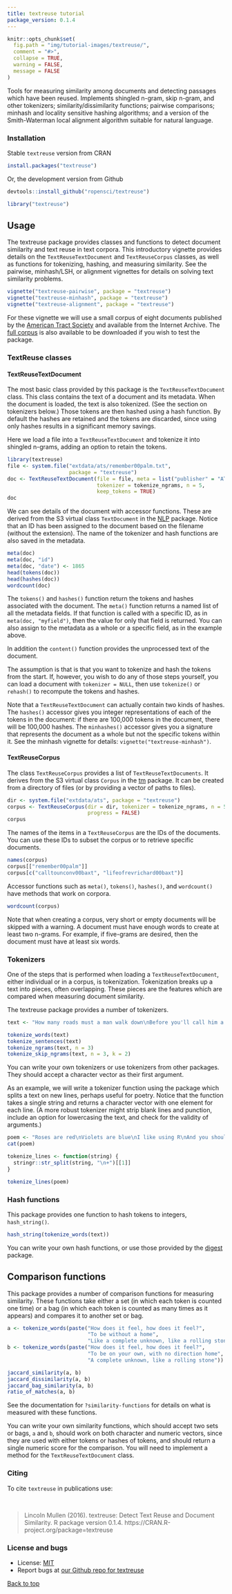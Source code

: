 ```yaml
---
title: textreuse tutorial
package_version: 0.1.4
---
```


```r
knitr::opts_chunk$set(
  fig.path = "img/tutorial-images/textreuse/",
  comment = "#>",
  collapse = TRUE,
  warning = FALSE,
  message = FALSE
)
```

Tools for measuring similarity among documents and detecting passages which have been reused. Implements shingled n-gram, skip n-gram, and other tokenizers; similarity/dissimilarity functions; pairwise comparisons; minhash and locality sensitive hashing algorithms; and a version of the Smith-Waterman local alignment algorithm suitable for natural language.


### Installation

Stable `textreuse` version from CRAN

```r
install.packages("textreuse")
```

Or, the development version from Github

```r
devtools::install_github("ropensci/textreuse")
```

```r
library("textreuse")
```


## Usage

The textreuse package provides classes and functions to detect document similarity and text reuse in text corpora. This introductory vignette provides details on the `TextReuseTextDocument` and `TextReuseCorpus` classes, as well as functions for tokenizing, hashing, and measuring similarity. See the pairwise, minhash/LSH, or alignment vignettes for details on solving text similarity problems.

```r
vignette("textreuse-pairwise", package = "textreuse")
vignette("textreuse-minhash", package = "textreuse")
vignette("textreuse-alignment", package = "textreuse")
```

For these vignette we will use a small corpus of eight documents published by the [American Tract Society](https://en.wikipedia.org/wiki/American_Tract_Society) and available from the Internet Archive. The [full corpus](http://lincolnmullen.com/blog/corpus-of-american-tract-society-publications/) is also available to be downloaded if you wish to test the package.

### TextReuse classes

#### TextReuseTextDocument

The most basic class provided by this package is the `TextReuseTextDocument` class. This class contains the text of a document and its metadata. When the document is loaded, the text is also tokenized. (See the section on tokenizers below.) Those tokens are then hashed using a hash function. By default the hashes are retained and the tokens are discarded, since using only hashes results in a significant memory savings.

Here we load a file into a `TextReuseTextDocument` and tokenize it into shingled n-grams, adding an option to retain the tokens.

```r
library(textreuse)
file <- system.file("extdata/ats/remember00palm.txt",
                    package = "textreuse")
doc <- TextReuseTextDocument(file = file, meta = list("publisher" = "ATS"),
                             tokenizer = tokenize_ngrams, n = 5,
                             keep_tokens = TRUE)
doc
```

We can see details of the document with accessor functions. These are derived from the S3 virtual class `TextDocument ` in the [NLP](https://cran.r-project.org/package=NLP) package. Notice that an ID has been assigned to the document based on the filename (without the extension). The name of the tokenizer and hash functions are also saved in the metadata.

```r
meta(doc)
meta(doc, "id")
meta(doc, "date") <- 1865
head(tokens(doc))
head(hashes(doc))
wordcount(doc)
```

The `tokens()` and `hashes()` function return the tokens and hashes associated with the document. The `meta()` function returns a named list of all the metadata fields. If that function is called with a specific ID, as in `meta(doc, "myfield")`, then the value for only that field is returned. You can also assign to the metadata as a whole or a specific field, as in the example above.

In addition the `content()` function provides the unprocessed text of the document.

The assumption is that is that you want to tokenize and hash the tokens from the start. If, however, you wish to do any of those steps yourself, you can load a document with `tokenizer = NULL`, then use `tokenize()` or `rehash()` to recompute the tokens and hashes.

Note that a `TextReuseTextDocument` can actually contain two kinds of hashes. The `hashes()` accessor gives you integer representations of each of the tokens in the document: if there are 100,000 tokens in the document, there will be 100,000 hashes. The `minhashes()` accessor gives you a signature that represents the document as a whole but not the specific tokens within it. See the minhash vignette for details: `vignette("textreuse-minhash")`.

#### TextReuseCorpus

The class `TextReuseCorpus` provides a list of `TextReuseTextDocuments`. It derives from the S3 virtual class `Corpus` in the [tm](https://cran.r-project.org/package=tm) package. It can be created from a directory of files (or by providing a vector of paths to files).

```r
dir <- system.file("extdata/ats", package = "textreuse")
corpus <- TextReuseCorpus(dir = dir, tokenizer = tokenize_ngrams, n = 5,
                          progress = FALSE)
corpus
```

The names of the items in a `TextReuseCorpus` are the IDs of the documents. You can use these IDs to subset the corpus or to retrieve specific documents.

```r
names(corpus)
corpus[["remember00palm"]]
corpus[c("calltounconv00baxt", "lifeofrevrichard00baxt")]
```

Accessor functions such as `meta()`, `tokens()`, `hashes()`, and `wordcount()` have methods that work on corpora.

```r
wordcount(corpus)
```

Note that when creating a corpus, very short or empty documents will be skipped with a warning. A document must have enough words to create at least two n-grams. For example, if five-grams are desired, then the document must have at least six words.

### Tokenizers

One of the steps that is performed when loading a `TextReuseTextDocument`, either individual or in a corpus, is tokenization. Tokenization breaks up a text into pieces, often overlapping. These pieces are the features which are compared when measuring document similarity.

The textreuse package provides a number of tokenizers.

```r
text <- "How many roads must a man walk down\nBefore you'll call him a man?"

tokenize_words(text)
tokenize_sentences(text)
tokenize_ngrams(text, n = 3)
tokenize_skip_ngrams(text, n = 3, k = 2)
```

You can write your own tokenizers or use tokenizers from other packages. They should accept a character vector as their first argument.

As an example, we will write a tokenizer function using the \link[stringr]{stringr} package which splits a text on new lines, perhaps useful for poetry. Notice that the function takes a single string and returns a character vector with one element for each line. (A more robust tokenizer might strip blank lines and punction, include an option for lowercasing the text, and check for the validity of arguments.)

```r
poem <- "Roses are red\nViolets are blue\nI like using R\nAnd you should too"
cat(poem)

tokenize_lines <- function(string) {
  stringr::str_split(string, "\n+")[[1]]
}

tokenize_lines(poem)
```

### Hash functions

This package provides one function to hash tokens to integers, `hash_string()`.
```r
hash_string(tokenize_words(text))
```

You can write your own hash functions, or use those provided by the [digest](https://cran.r-project.org/package=digest) package.

## Comparison functions

This package provides a number of comparison functions for measuring similarity. These functions take either a set (in which each token is counted one time) or a bag (in which each token is counted as many times as it appears) and compares it to another set or bag.

```r
a <- tokenize_words(paste("How does it feel, how does it feel?",
                          "To be without a home",
                          "Like a complete unknown, like a rolling stone"))
b <- tokenize_words(paste("How does it feel, how does it feel?",
                          "To be on your own, with no direction home",
                          "A complete unknown, like a rolling stone"))

jaccard_similarity(a, b)
jaccard_dissimilarity(a, b)
jaccard_bag_similarity(a, b)
ratio_of_matches(a, b)
```

See the documentation for `?similarity-functions` for details on what is measured with these functions.

You can write your own similarity functions, which should accept two sets or bags, `a` and `b`, should work on both character and numeric vectors, since they are used with either tokens or hashes of tokens, and should return a single numeric score for the comparison. You will need to implement a method for the `TextReuseTextDocument` class.



### Citing

To cite `textreuse` in publications use:

<br>

>  Lincoln Mullen (2016). textreuse: Detect Text Reuse and Document
  Similarity. R package version 0.1.4.
  https://CRAN.R-project.org/package=textreuse


### License and bugs

* License: [MIT](http://opensource.org/licenses/MIT)
* Report bugs at [our Github repo for textreuse](https://github.com/ropensci/textreuse/issues?state=open)

[Back to top](#top)
